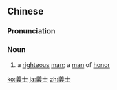 {{also|义士}}
==Chinese==
{{zh-forms|s=义士}}

===Pronunciation===
{{zh-pron
|m=yìshì
|c=ji6 si6
|mn=qz:gī-sǐr/tw,xm,zz:gī-sū
|cat=n
}}

===Noun===
{{zh-noun}}

# {{lb|zh|literary}} a [[righteous]] [[man]]; a [[man]] of [[honor]]

[[ko:義士]]
[[ja:義士]]
[[zh:義士]]